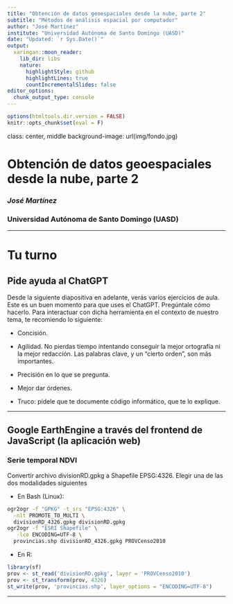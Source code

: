 ```yaml
---
title: "Obtención de datos geoespaciales desde la nube, parte 2"
subtitle: "Métodos de análisis espacial por computador"
author: "José Martínez"
institute: "Universidad Autónoma de Santo Domingo (UASD)"
date: "Updated: `r Sys.Date()`"
output:
  xaringan::moon_reader:
    lib_dir: libs
    nature:
      highlightStyle: github
      highlightLines: true
      countIncrementalSlides: false
editor_options: 
  chunk_output_type: console
---
```


```r
options(htmltools.dir.version = FALSE)
knitr::opts_chunk$set(eval = F)
```

class: center, middle
background-image: url(img/fondo.jpg)

# Obtención de datos geoespaciales desde la nube, parte 2
### *José Martínez*
### Universidad Autónoma de Santo Domingo (UASD)

---

# Tu turno

## Pide ayuda al ChatGPT

Desde la siguiente diapositiva en adelante, verás varios ejercicios de aula. Este es un buen momento para que uses el ChatGPT. Pregúntale cómo hacerlo. Para interactuar con dicha herramienta en el contexto de nuestro tema, te recomiendo lo siguiente:

- Concisión. 

- Agilidad. No pierdas tiempo intentando conseguir la mejor ortografía ni la mejor redacción. Las palabras clave, y un "cierto orden", son más importantes. 

- Precisión en lo que se pregunta.

- Mejor dar órdenes.

- Truco: pídele que te documente código informático, que te lo explique.

---

## Google EarthEngine a través del frontend de JavaScript (la aplicación web)

### Serie temporal NDVI 

Convertir archivo divisionRD.gpkg a Shapefile EPSG:4326. Elegir una de las dos modalidades siguientes

- En Bash (Linux):

```bash
ogr2ogr -f "GPKG" -t_srs "EPSG:4326" \
  -nlt PROMOTE_TO_MULTI \
  divisionRD_4326.gpkg divisionRD.gpkg
ogr2ogr -f "ESRI Shapefile" \
   -lco ENCODING=UTF-8 \
  provincias.shp divisionRD_4326.gpkg PROVCenso2010
```

- En R:

```r
library(sf)
prov <- st_read('divisionRD.gpkg', layer = 'PROVCenso2010')
prov <- st_transform(prov, 4326)
st_write(prov, 'provincias.shp', layer_options = "ENCODING=UTF-8")
```



---